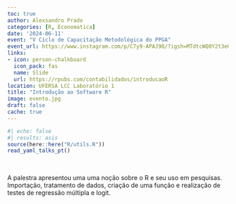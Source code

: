```yaml
---
toc: true
author: Alexsandro Prado
categories: [R, Economatica]
date: '2024-06-11'
event: "V Ciclo de Capacitação Metodológica do PPGA"
event_url: https://www.instagram.com/p/C7y9-APAJ98/?igsh=MTdtcWQ0Y2t3eG02bQ==
links:
- icon: person-chalkboard
  icon_pack: fas
  name: Slide
  url: https://rpubs.com/contabilidados/introducaoR
location: UFERSA LCC Laboratório 1
title: "Introdução ao Software R"
image: evento.jpg
draft: false
cache: true
---
```


```r
#| echo: false
#| results: asis
source(here::here("R/utils.R"))
read_yaml_talks_pt()
```

<br>

A palestra apresentou uma uma noção sobre o R e seu uso em pesquisas.
Importação, tratamento de dados, criação de uma função e realização de testes de regressão múltipla e logit.
